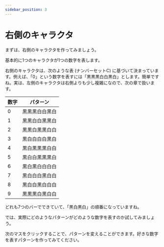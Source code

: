 ```yaml
---
sidebar_position: 3
---
```



# 右側のキャラクタ

まずは、右側のキャラクタを作ってみましょう。

基本的に1つのキャラクタが1つの数字を表します。

右側のキャラクタは、次のような表 (ナンバーセットC) に基づいて決まっています。例えば、「0」という数字を表すには「黒黒黒白白黒白」とします。簡単ですね。実は、左側のキャラクタは右側よりも少し複雑になので、次の章で扱います。

| 数字 | パターン       |
| ---- | -------------- |
| 0    | 黒黒黒白白黒白 |
| 1    | 黒黒白白黒黒白 |
| 2    | 黒黒白黒黒白白 |
| 3    | 黒白白白白黒白 |
| 4    | 黒白黒黒黒白白 |
| 5    | 黒白白黒黒黒白 |
| 6    | 黒白黒白白白白 |
| 7    | 黒白白白黒白白 |
| 8    | 黒白白黒白白白 |
| 9    | 黒黒黒白黒白白 |

どれも7つのバーでできていて、「黒白黒白」の順番になっていますね。

では、実際にどのようなパターンがどのような数字を表すのか試してみましょう。

次のマスをクリックすることで、パターンを変えることができます。好きな数字を表すパターンを作ってみてください。

<CreateSymbolCharacterPlayground isLeft={false} />
